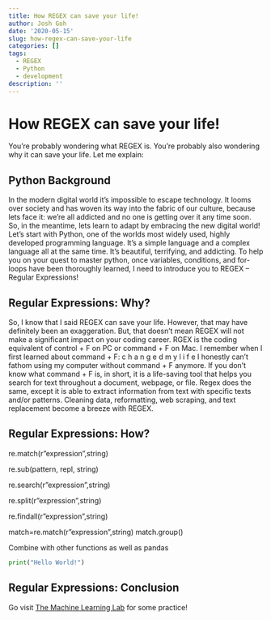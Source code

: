 ```yaml
---
title: How REGEX can save your life!
author: Josh Goh
date: '2020-05-15'
slug: how-regex-can-save-your-life
categories: []
tags:
  - REGEX
  - Python
  - development
description: ''
---
```


# **How REGEX can save your life!**

You're probably wondering what REGEX is. You're probably also wondering why it can save your life. Let me explain: 

## Python Background
  In the modern digital world it's impossible to escape technology. It looms over society and has woven its way into the fabric of our culture, because lets face it: we're all addicted and no one is getting over it any time soon. So, in the meantime, lets learn to adapt by embracing the new digital world!  
  Let's start with Python, one of the worlds most widely used, highly developed programming language. It's a simple language and a complex language all at the same time. It's beautiful, terrifying, and addicting.
  To help you on your quest to master python, once variables, conditions, and for-loops have been thoroughly learned, I need to introduce you to REGEX -- Regular Expressions! 

## Regular Expressions: Why?
  So, I know that I said REGEX can save your life. However, that may have definitely been an exaggeration. But, that doesn't mean REGEX will not make a significant impact on your coding career. RGEX is the coding equivalent of control + F on PC or command + F on Mac. I remember when I first learned about command + F:
                    c h a n g e d   m y   l i f e 
I honestly can't fathom using my computer without command + F anymore. If you don't know what command + F is, in short, it is a life-saving tool that helps you search for text throughout a document, webpage, or file. Regex does the same, except it is able to extract information from text with specific texts and/or patterns. Cleaning data, reformatting, web scraping, and text replacement become a breeze with REGEX. 

## Regular Expressions: How?
re.match(r"expression",string) 

re.sub(pattern, repl, string)

re.search(r"expression",string) 

re.split(r"expression",string) 

re.findall(r"expression",string) 

match=re.match(r"expression",string) 
match.group() 

Combine with other functions as well as pandas
```python
print("Hello World!")
```

## Regular Expressions: Conclusion 
Go visit [The Machine Learning Lab](http://play.inginf.units.it/#/) for some practice!
